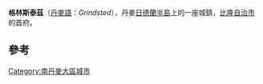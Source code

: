 {{Expand language|1=en|time=2020-11-27T07:40:08+00:00}}
{{Infobox settlement
| official_name   = 格林斯泰茲
| native_name     = Grindsted
| settlement_type = 首府
| pushpin_map     = Denmark
| coordinates     = {{coord|55.75819|N|8.92617|E}}
| subdivision_type  = 國家
| subdivision_name  = {{flag|Denmark}}
| subdivision_type1 = 大區
| subdivision_name1 = [[南丹麥大區|南丹麥大區]]
| subdivision_type2 = 自治市
| subdivision_name2 = [[比隆自治市|比隆自治市]]
| population      = 9,782人<ref name="pop1">{{cite web|title=BY1: Population 1. January by urban areas, age and sex|url=http://www.statbank.dk/BY1|website=statbank.dk|accessdate=4 October 2019|date=1 January 2019|archive-date=2021-02-25|archive-url=https://web.archive.org/web/20210225184438/https://www.statbank.dk/BY1|dead-url=no}}</ref>
| timezone        = [[UTC+01:00|UTC+01:00]]
| postal_code     = 7200
}}

'''格林斯泰茲'''（[[丹麥語|丹麥語]]：''Grindsted''），丹麥[[日德蘭半島|日德蘭半島]]上的一座城鎮，[[比隆自治市|比隆自治市]]的首府。

== 參考 ==
{{reflist}}

[[Category:南丹麥大區城市|Category:南丹麥大區城市]]